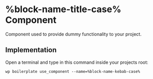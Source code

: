 # %block-name-title-case% Component

Component used to provide dummy functionality to your project.

## Implementation

Open a terminal and type in this command inside your projects root:

```shell
wp boilerplate use_component --name=%block-name-kebab-case%
```
